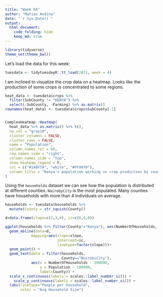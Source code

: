```yaml
---
title: "Week 04"
author: "Matias Andina"
date: "`r Sys.Date()`"
output: 
  html_document:
    code_folding: hide
    keep_md: true
---
```


```r
library(tidyverse)
theme_set(theme_bw())
```

Let's load the data for this week:

```r
tuesdata <- tidytuesdayR::tt_load(2021, week = 4)
```

I am inclined to visualize the crop data on a heatmap. Looks like the production of some crops is concentrated to some regions.

```r
heat_data <- tuesdata$crops %>% 
  filter(SubCounty != "KENYA") %>% 
  select(-SubCounty, -Farming) %>% as.matrix()
rownames(heat_data) <- tuesdata$crops$SubCounty[-1]


ComplexHeatmap::Heatmap(
  heat_data %>% as.matrix() %>% t(),
  na_col = "gray10",
  cluster_columns = FALSE,
  cluster_rows = FALSE,
  name = "Population",
  column_names_rot = 60,
  row_names_side = "right",
  column_names_side = "top", 
  show_heatmap_legend = F, 
  col = c("#148F7A", "white", "#FF9970"),
  column_title = "Kenya's population working in crop production by county" 
)

```

Using the `households` dataset we can see how the population is distributed at different counties. `NairobyCity` is the most populated. Many counties have households with more than 4 individuals on average.

```r
households <- tuesdata$households %>% 
  mutate(County = str_squish(County))

d=data.frame(slope=c(2,3,4), ic=c(0,0,0))

ggplot(households %>% filter(County!="Kenya"), aes(NumberOfHouseholds, Population, color=AverageHouseholdSize)) +
  geom_abline(data=d, 
            mapping=aes(slope=slope,
                        intercept=ic,
                        linetype=factor(slope)))+
  geom_point() +
  geom_text(data = filter(households,
                          County=="NairobiCity"),
            aes(x = NumberOfHouseholds - 200000,
                y = Population - 100000,
                label=County)) +
  scale_x_continuous(labels = scales::label_number_si()) +
    scale_y_continuous(labels = scales::label_number_si()) +
  labs(linetype="People per household",
       color = "Avg Household Size")
  
```


